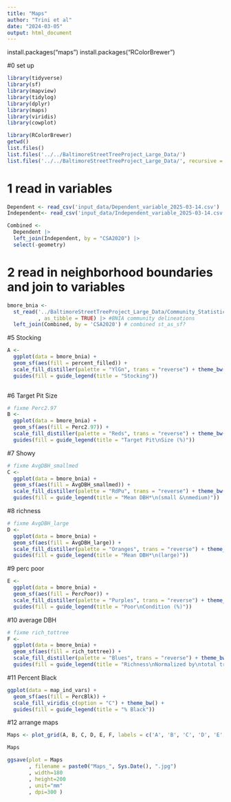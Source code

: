 ```yaml
---
title: "Maps"
author: "Trini et al"
date: "2024-03-05"
output: html_document
---
```


install.packages("maps")
install.packages("RColorBrewer")

#0 set up 
```r
library(tidyverse)
library(sf) 
library(mapview)  
library(tidylog) 
library(dplyr)
library(maps)
library(viridis)
library(cowplot)

library(RColorBrewer)
getwd()
list.files()
list.files('../../BaltimoreStreetTreeProject_Large_Data/')
list.files('../../BaltimoreStreetTreeProject_Large_Data/', recursive = TRUE)
```

# 1 read in variables
```r
Dependent <- read_csv('input_data/Dependent_variable_2025-03-14.csv')
Independent<- read_csv('input_data/Independent_variable_2025-03-14.csv')

Combined <-
  Dependent |> 
  left_join(Independent, by = "CSA2020") |> 
  select(-geometry)


```


# 2 read in neighborhood boundaries and join to variables
```r
bmore_bnia <- 
  st_read('../BaltimoreStreetTreeProject_Large_Data/Community_Statistical_Areas_(2020)/Community_Statistical_Areas__2020_.shp'
          , as_tibble = TRUE) |> #BNIA community delineations
  left_join(Combined, by = 'CSA2020') # combined st_as_sf?

```




#5 Stocking
```r
A <- 
  ggplot(data = bmore_bnia) + 
  geom_sf(aes(fill = percent_filled)) + 
  scale_fill_distiller(palette = "YlGn", trans = "reverse") + theme_bw(10) +
  guides(fill = guide_legend(title = "Stocking"))
  
```

#6 Target Pit Size 
```r
# fixme Perc2.97
B <-
  ggplot(data = bmore_bnia) + 
  geom_sf(aes(fill = Perc2.97)) + 
  scale_fill_distiller(palette = "Reds", trans = "reverse") + theme_bw(10)+
  guides(fill = guide_legend(title = "Target Pit\nSize (%)"))

```

#7 Showy 
```r
# fixme AvgDBH_smallmed
C <- 
  ggplot(data = bmore_bnia) + 
  geom_sf(aes(fill = AvgDBH_smallmed)) + 
  scale_fill_distiller(palette = "RdPu", trans = "reverse") + theme_bw(10)+
  guides(fill = guide_legend(title = "Mean DBH*\n(small &\nmedium)"))
```

#8 richness 
```r
# fixme AvgDBH_large
D <- 
  ggplot(data = bmore_bnia) + 
  geom_sf(aes(fill = AvgDBH_large)) + 
  scale_fill_distiller(palette = "Oranges", trans = "reverse") + theme_bw(10) +
  guides(fill = guide_legend(title = "Mean DBH*\n(large)"))
```

#9 perc poor
```r
E <- 
  ggplot(data = bmore_bnia) + 
  geom_sf(aes(fill = PercPoor)) + 
  scale_fill_distiller(palette = "Purples", trans = "reverse") + theme_bw(10)+
  guides(fill = guide_legend(title = "Poor\nCondition (%)"))
```

#10 average DBH
```r
# fixme rich_tottree
F <- 
  ggplot(data = bmore_bnia) + 
  geom_sf(aes(fill = rich_tottree)) + 
  scale_fill_distiller(palette = "Blues", trans = "reverse") + theme_bw(10) +
  guides(fill = guide_legend(title = "Richness\nNormalized by\ntotal trees"))
```

#11 Percent Black
```r
ggplot(data = map_ind_vars) + 
  geom_sf(aes(fill = PercBlk)) +
  scale_fill_viridis_c(option = "C") + theme_bw() +
  guides(fill = guide_legend(title = "% Black"))

```

#12 arrange maps
```r
Maps <- plot_grid(A, B, C, D, E, F, labels = c('A', 'B', 'C', 'D', 'E', 'F'), ncol = 2, vjust =1)

Maps

ggsave(plot = Maps
       , filename = paste0("Maps_", Sys.Date(), ".jpg")
       , width=180
       , height=200
       , unit="mm"
       , dpi=300 )

```

